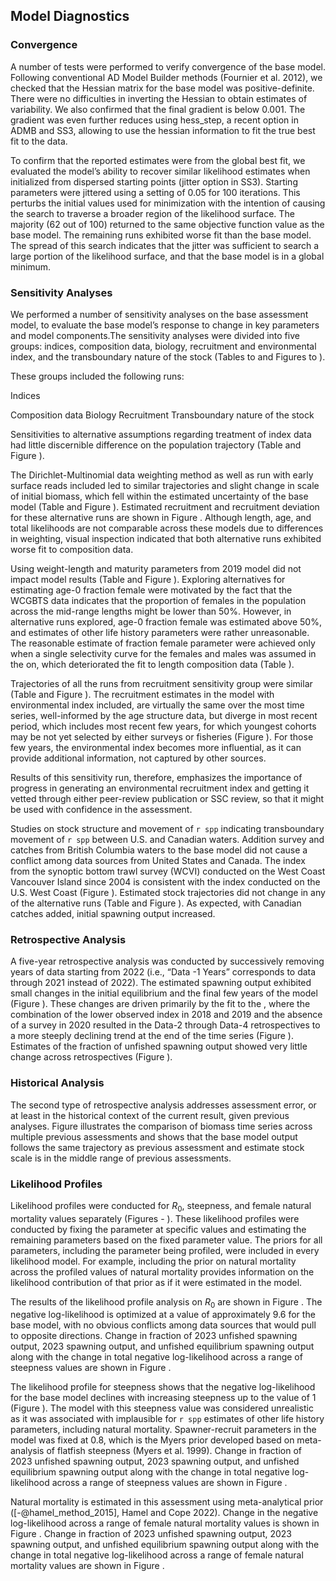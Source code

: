 ## Model Diagnostics

### Convergence
A number of tests were performed to verify convergence of the base model. Following conventional AD Model Builder methods (Fournier et al. 2012), we checked that the Hessian matrix for the base model was positive-definite. There were no difficulties in inverting the Hessian to obtain estimates of variability. We also confirmed that the final gradient is below 0.001. The gradient was even further reduces using hess_step, a recent option in ADMB and SS3, allowing to use the hessian information to fit the true best fit to the data. 

To confirm that the reported estimates were from the global best fit, we evaluated the model's ability to recover similar likelihood estimates when initialized from dispersed starting points (jitter option in SS3). Starting parameters were jittered using a setting of 0.05 for 100 iterations. This perturbs the initial values used for minimization with the intention of causing the search to traverse a broader region of the likelihood surface. The majority (62 out of 100) returned to the same objective function value as the base model. The remaining runs exhibited worse fit than the base model. The spread of this search indicates that the jitter was sufficient to search a large portion of the likelihood surface, and that the base model is in a global minimum.

### Sensitivity Analyses
We performed a number of sensitivity analyses on the base assessment model, to evaluate the base model's response to change in key parameters and model components.The sensitivity analyses were divided into five groups: indices, composition data, biology, recruitment and environmental index, and the transboundary nature of the stock  (Tables \ref{tab:sens-table-index} to \ref{tab:sens-table-Canada} and Figures \ref{fig:sens-index1} to \ref{fig:sens-Canada1}).

These groups included the following runs:

Indices

\begin{enumerate}
\item Estimating separate catchability parameter and separate selectivity parameters for the late \gls{s-tri} period.
\item Excluding \gls{s-tri} 2004 observation.
\item Allowing \gls{s-tri} selectivity to be dome-shaped.
\item Estimating extra standard deviation for the \Gls{s-wcgbt}
\item Including fisheries CPUEs in the model.
\end{enumerate}

Composition data
\begin{enumerate}
\item Tuning the sample sizes using the Dirichlet-Multinomial likelihood.
\item Early surface read ages are included and retuned.
\end{enumerate}

Biology
\begin{enumerate}
\item Weight-Length relationship from 2019 assessment.
\item Maturity parameters from 2019 assessment.
\item Estimating age-0 fraction female within the model.
\item Estimating age-0 fraction female with no sex offset on the \Gls{s-wcgbt}on selectivity parameters.
\end{enumerate}

Recruitment
\begin{enumerate}
\item Incorporating environmental index of `r spp` recruitment based on CMEMS.
\item Using zero-centered recruitment deviations settings.
\item Nor separating early/main/late periods for recruitment deviations.
\end{enumerate}

Transboundary nature of the stock
\begin{enumerate}
\item Adding the West Coast Vancouver Island (WCVI) synoptic bottom trawl survey index to the assessment model.
\item Adding `r spp` catches from British Columbia waters to the North fishing fleet.
\item Adding both index and catches to the base model.
\end{enumerate}

Sensitivities to alternative assumptions regarding treatment of index data had little discernible difference on the population trajectory (Table \ref{tab:sens-table-index} and Figure \ref{fig:sens-index1}).

The Dirichlet-Multinomial data weighting method as well as run with early surface reads included led to similar trajectories and slight change in scale of initial biomass, which fell within the estimated uncertainty of the base model (Table \ref{tab:sens-table-comp} and Figure \ref{fig:sens-comp1}). Estimated recruitment and recruitment deviation for these alternative runs are shown in Figure \ref{fig:sens-comp2}. Although length, age, and total likelihoods are not comparable across these models due to differences in weighting, visual inspection indicated that both alternative runs exhibited worse fit to composition data.

Using weight-length and maturity parameters from 2019 model did not impact model results (Table \ref{tab:sens-table-bio} and Figure \ref{fig:sens-bio1}). Exploring alternatives for estimating age-0 fraction female were motivated by the fact that the WCGBTS data indicates that the proportion of females in the population across the mid-range lengths might be lower than 50%. However, in alternative runs explored, age-0 fraction female was estimated above 50%, and estimates of other life history parameters were rather unreasonable. The reasonable estimate of fraction female parameter were achieved only when a single selectivity curve for the females and males was assumed in the \Gls{s-wcgbt}on, which deteriorated the fit to length composition data (Table \ref{tab:sens-table-bio}).

Trajectories of all the runs from recruitment sensitivity group were similar (Table \ref{tab:sens-table-bio} and Figure \ref{fig:sens-recruit1}). The recruitment estimates in the model with environmental index included, are virtually the same over the most time series, well-informed by the age structure data, but diverge in most recent period, which includes most recent  few years, for which youngest cohorts may be not yet selected by either surveys or fisheries (Figure \ref{fig:sens-recruit2}). For those few years, the environmental index becomes more influential, as it can provide additional information, not captured by other sources.

Results of this sensitivity run, therefore, emphasizes the importance of progress in generating an environmental recruitment index and getting it vetted through either peer-review publication or SSC review, so that it might be used with confidence in the assessment.

Studies on stock structure and movement of `r spp` indicating transboundary movement of `r spp` between U.S. and Canadian waters. Addition survey and catches from British Columbia waters to the base model did not cause a conflict among data sources from United States and Canada. The index from the synoptic bottom trawl survey (WCVI) conducted on the  West Coast Vancouver Island since 2004 is consistent with the \Gls{s-wcgbt} index conducted on the U.S. West Coast (Figure \ref{fig:sens-Canada0}). Estimated stock trajectories did not change in any of the alternative runs (Table \ref{tab:sens-table-Canada} and Figure \ref{fig:sens-Canada1}). As expected, with Canadian catches added, initial spawning output increased.

### Retrospective Analysis

A five-year retrospective analysis was conducted by successively removing years of data starting from 2022 (i.e., “Data -1 Years” corresponds to data through 2021 instead of 2022). The estimated spawning output exhibited small changes in the initial equilibrium and the final few years of the model (Figure \ref{fig:retro-ssb}). These changes are driven primarily by the fit to the \Gls{s-wcgbt}, where the combination of the lower observed index in 2018 and 2019 and the absence of a survey in 2020 resulted in the Data-2 through Data-4 retrospectives to a more steeply declining trend at the end of the time series (Figure \ref{fig:retro-index}). Estimates of the fraction of unfished spawning output showed very little change across retrospectives (Figure \ref{fig:retro-depl}).

### Historical Analysis
The second type of retrospective analysis addresses assessment error, or at least in the historical context of the current result, given previous analyses. Figure \ref{fig:smry-bio-historical} illustrates the comparison of biomass time series across multiple previous assessments and shows that the base model output follows the same trajectory as previous assessment and estimate stock scale  is in the middle range of previous assessments.

### Likelihood Profiles

Likelihood profiles were conducted for $R_0$, steepness, and female natural mortality values separately (Figures \ref{fig:r0-profile} - \ref{fig:m-profile-pars}). These likelihood profiles were conducted by fixing the parameter at specific values and estimating the remaining parameters based on the fixed parameter value. The priors for all parameters, including the parameter being profiled, were included in every likelihood model. For example, including the prior on natural mortality across the profiled values of natural mortality provides information on the likelihood contribution of that prior as if it were estimated in the model.  

The results of the likelihood profile analysis on $R_0$ are shown in Figure \ref{fig:r0-profile}. The negative log-likelihood is optimized at a value of approximately 9.6 for the base model, with no obvious conflicts among data sources that would pull to opposite directions. Change in fraction of 2023 unfished spawning output, 2023 spawning output, and unfished equilibrium spawning output along with the change in total negative log-likelihood across a range of steepness values are shown in Figure \ref{fig:r0-profile-pars}.

The likelihood profile for steepness shows that the negative log-likelihood for the base model declines with increasing steepness up to the value of 1 (Figure \ref{fig:h-profile}). The model with this steepness value was considered unrealistic as it was associated with implausible for `r spp` estimates of other life history parameters, including natural mortality. Spawner-recruit parameters in the model was fixed at 0.8, which is the Myers prior developed based on meta-analysis of flatfish steepness (Myers et al. 1999). Change in fraction of 2023 unfished spawning output, 2023 spawning output, and unfished equilibrium spawning output along with the change in total negative log-likelihood across a range of steepness values are shown in Figure \ref{fig:h-profile-pars}.

Natural mortality is estimated in this assessment using meta-analytical prior ([-@hamel_method_2015], Hamel and Cope 2022). Change in the negative log-likelihood across a range of female natural mortality values is shown in Figure \ref{fig:m-profile}. Change in fraction of 2023 unfished spawning output, 2023 spawning output, and unfished equilibrium spawning output along with the change in total negative log-likelihood across a range of female natural mortality values are shown in Figure \ref{fig:m-profile-pars}.
